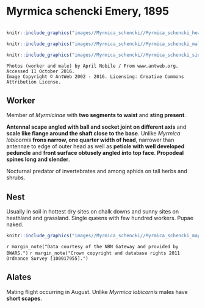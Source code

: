 # **Myrmica schencki** Emery, 1895

```marginfigure
```

```r
knitr::include_graphics("images//Myrmica_schencki//Myrmica_schencki_head.jpg")
```

```r
knitr::include_graphics("images//Myrmica_schencki//Myrmica_schencki_male_head.jpg")
```

```r
knitr::include_graphics("images//Myrmica_schencki//Myrmica_schencki_side.jpg")
```

```block
Photos (worker and male) by April Nobile / From www.antweb.org. Accessed 11 October 2016.
Image Copyright © AntWeb 2002 - 2016. Licensing: Creative Commons Attribution License.
```

## Worker
Member of *Myrmicinae* with **two segments to waist** and **sting present**.

**Antennal scape angled with ball and socket joint on different axis** and **scale like flange around the shaft close to the base**. Unlike *Myrmica lobicornis* **frons narrow, one quarter width of head**, narrower than antennae to edge of outer head as well as **petiole with well developed peduncle** and **front surface obtusely angled into top face**. **Propodeal spines long and slender**.

Nocturnal predator of invertebrates and among aphids on tall herbs and shrubs.

## Nest
Usually in soil in hottest dry sites on chalk downs and sunny sites on heathland and grassland. Single queens with few hundred workers. Pupae naked.

```r
knitr::include_graphics("images//Myrmica_schencki//Myrmica_schencki_map.png")
```
`r margin_note("Data courtesy of the NBN Gateway and provided by BWARS.")`
`r margin_note("Crown copyright and database rights 2011 Ordnance Survey [100017955].")`

## Alates
Mating flight occurring in August. Unlike *Myrmica lobicornis* males have **short scapes**.

\pagebreak